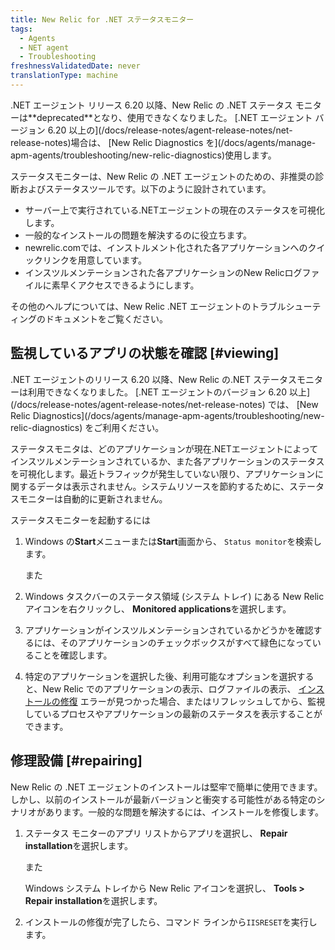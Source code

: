 ```yaml
---
title: New Relic for .NET ステータスモニター
tags:
  - Agents
  - NET agent
  - Troubleshooting
freshnessValidatedDate: never
translationType: machine
---
```


<Callout variant="important">
  .NET エージェント リリース 6.20 以降、New Relic の .NET ステータス モニターは<DNT>**deprecated**</DNT>となり、使用できなくなりました。 [.NET エージェント バージョン 6.20 以上の](/docs/release-notes/agent-release-notes/net-release-notes)場合は、 [New Relic Diagnostics を](/docs/agents/manage-apm-agents/troubleshooting/new-relic-diagnostics)使用します。
</Callout>

ステータスモニターは、New Relic の .NET エージェントのための、非推奨の診断およびステータスツールです。以下のように設計されています。

* サーバー上で実行されている.NETエージェントの現在のステータスを可視化します。
* 一般的なインストールの問題を解決するのに役立ちます。
* newrelic.comでは、インストルメント化された各アプリケーションへのクイックリンクを用意しています。
* インスツルメンテーションされた各アプリケーションのNew Relicログファイルに素早くアクセスできるようにします。

その他のヘルプについては、New Relic .NET エージェントのトラブルシューティングのドキュメントをご覧ください。

## 監視しているアプリの状態を確認 [#viewing]

<Callout variant="important">
  .NET エージェントのリリース 6.20 以降、New Relic の.NET ステータスモニターは利用できなくなりました。 [.NET エージェントのバージョン 6.20 以上](/docs/release-notes/agent-release-notes/net-release-notes) では、 [New Relic Diagnostics](/docs/agents/manage-apm-agents/troubleshooting/new-relic-diagnostics) をご利用ください。
</Callout>

ステータスモニタは、どのアプリケーションが現在.NETエージェントによってインスツルメンテーションされているか、また各アプリケーションのステータスを可視化します。最近トラフィックが発生していない限り、アプリケーションに関するデータは表示されません。システムリソースを節約するために、ステータスモニターは自動的に更新されません。

ステータスモニターを起動するには

1. Windows の<DNT>**Start**</DNT>メニューまたは<DNT>**Start**</DNT>画面から、 `Status monitor`を検索します。

   また

2. Windows タスクバーのステータス領域 (システム トレイ) にある New Relic アイコンを右クリックし、 <DNT>**Monitored applications**</DNT>を選択します。

3. アプリケーションがインスツルメンテーションされているかどうかを確認するには、そのアプリケーションのチェックボックスがすべて緑色になっていることを確認します。

4. 特定のアプリケーションを選択した後、利用可能なオプションを選択すると、New Relic でのアプリケーションの表示、ログファイルの表示、 [インストールの修復](#repairing) エラーが見つかった場合、またはリフレッシュしてから、監視しているプロセスやアプリケーションの最新のステータスを表示することができます。

## 修理設備 [#repairing]

New Relic の .NET エージェントのインストールは堅牢で簡単に使用できます。しかし、以前のインストールが最新バージョンと衝突する可能性がある特定のシナリオがあります。一般的な問題を解決するには、インストールを修復します。

1. ステータス モニターのアプリ リストからアプリを選択し、 <DNT>**Repair installation**</DNT>を選択します。

   また

   Windows システム トレイから New Relic アイコンを選択し、 <DNT>**Tools > Repair installation**</DNT>を選択します。

2. インストールの修復が完了したら、コマンド ラインから`IISRESET`を実行します。
